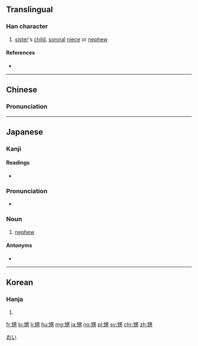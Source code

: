 ==Translingual==

===Han character===
{{Han char|rn=100|rad=生|as=07|sn=12|four=2612<sub>7</sub>|canj=竹一田大尸 (HMWKS)|ids=⿰[[生]][[男]]}}

# [[sister]]'s [[child]], [[sororal]] [[niece]] or [[nephew]]

====References====
* {{Han ref|kx=0755.140|dkj=21689|dj=1165.110|hdz=42578.050|uh=7525|ud=29989|bh=B563|bd=46435}}

----

==Chinese==
{{zh-forms}}

===Pronunciation===
{{zh-pron
|m=shēng
|c=saang1
|mc=y
|oc=y
|cat=n
}}

----

==Japanese==

===Kanji===
{{ja-kanji|grade=|rs=生07}}

====Readings====
* {{ja-readings|on=[[せい]] (sei), [[しょう]] (shō)|kun=[[おい]] (oi), [[むこ]] (muko)}}

===Pronunciation===
* {{audio|Ja-oi-nephew.ogg|Audio|lang=ja}}

===Noun===
{{ja-noun|おい}} 

# [[nephew]]

====Antonyms====
* {{ja-r|姪|めい}}

[[Category:1000 Japanese basic words|おい]]

----

==Korean==

===Hanja===
{{ko-hanja|hangeul=생|eumhun=생질|rv=saeng|mr=saeng|y=sayng}}

# {{defn|lang=ko|sort=生07}}

[[fr:甥]]
[[lo:甥]]
[[li:甥]]
[[hu:甥]]
[[mg:甥]]
[[ja:甥]]
[[no:甥]]
[[pl:甥]]
[[sv:甥]]
[[chr:甥]]
[[zh:甥]]